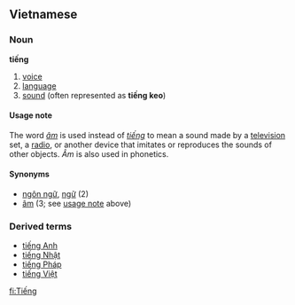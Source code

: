 ==Vietnamese==

===Noun===
'''tiếng'''

#[[voice]]
#[[language]]
#[[sound]] (often represented as '''tiếng keo''')

====Usage note====
The word ''[[âm]]'' is used instead of ''[[tiếng]]'' to mean a sound made by a [[television]] set, a [[radio]], or another device that imitates or reproduces the sounds of other objects. ''Âm'' is also used in phonetics.

====Synonyms====
*[[ngôn ngữ]], [[ngữ]] (2)
*[[âm]] (3; see [[#Usage note|usage note]] above)

===Derived terms===
*[[tiếng Anh]]
*[[tiếng Nhật]]
*[[tiếng Pháp]]
*[[tiếng Việt]]

[[fi:Tiếng]]